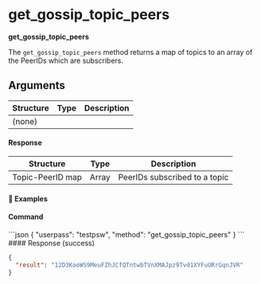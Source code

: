 
# get\_gossip\_topic\_peers

**get\_gossip\_topic\_peers**

The `get_gossip_topic_peers` method returns a map of topics to an array of the PeerIDs which are subscribers.

## Arguments

| Structure | Type | Description |
| --------- | ---- | ----------- |
| (none)    |      |             |

#### Response

| Structure        | Type  | Description                   |
| ---------------- | ----- | ----------------------------- |
| Topic-PeerID map | Array | PeerIDs subscribed to a topic |

#### 📌 Examples

#### Command

<CodeGroup title="" tag="POST" label="get_gossip_topic_peers" mm2MethodDecorate="true">
  ```json
  {
    "userpass": "testpsw",
    "method": "get_gossip_topic_peers"
  }
  ```
</CodeGroup>

<CollapsibleSection expandedText="Hide Response" collapsedText="Show Response">
  #### Response (success)

  ```json
  {
    "result": "12D3KooWS9MeuFZhJCfQTntwbTVnXMAJpz9Tvd1XYFuURrGqnJVR"
  }
  ```
</CollapsibleSection>
